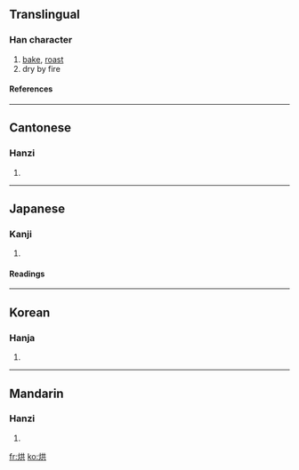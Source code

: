 ==Translingual==
===Han character===
{{Han char|rn=86|rad=火|as=06|sn=10|four=9488<sub>1</sub>|canj=火廿金 (FTC)}}
# [[bake]], [[roast]]
# dry by fire
====References====
{{Han ref|kx=0670.170|dkj=19012|dj=1079.090|hdz=32198.170|uh=70D8|ud=28888|bh=AF4D|bd=44877}}

----
==Cantonese==
===Hanzi===
{{yue-hanzi|jyut=|y=hung1}}
# {{defn|Cantonese}}

----
==Japanese==
===Kanji===
{{ja-kanji|grade=|rs=火06}}
# {{defn|Japanese}} 
====Readings====
{{ja-readings|on=[[こう]] (kō), [[ぐ]] (gu), [[きょう]] (kyō), [[く]] (ku)|kun=[[かがりび]] (kagaribi)}}

----
==Korean==
===Hanja===
{{ko-hanja|hangeul=홍|eumhun=|rv=hong|mr=hong|y=hong}}
# {{defn|Korean}}

----
==Mandarin==
===Hanzi===
{{cmn-hanzi|pin=[[hōng]] ([[hong1]])|wg=hung<sup>1</sup>}}
# {{defn|Mandarin}}

[[fr:烘]]
[[ko:烘]]